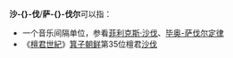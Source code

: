 {{NoteTA
|1=zh-hans:费利克斯·萨伐尔;zh-hant:菲利克斯·沙伐
|2=zh-hans:毕奥-萨伐尔;zh-hant:必歐-沙伐
}}

'''沙-{}-伐'''/'''萨-{}-伐尔'''可以指：

*一个音乐间隔单位，参看[[菲利克斯·沙伐|菲利克斯·沙伐]]、[[毕奥-萨伐尔定律|毕奥-萨伐尔定律]]
*《[[檀君世紀|檀君世紀]]》[[箕子朝鲜|箕子朝鲜]]第35位檀君[[桓檀古記#《檀君世紀》上編写的王名表|沙伐]] 
{{disambig|Cat=二字消歧义}}